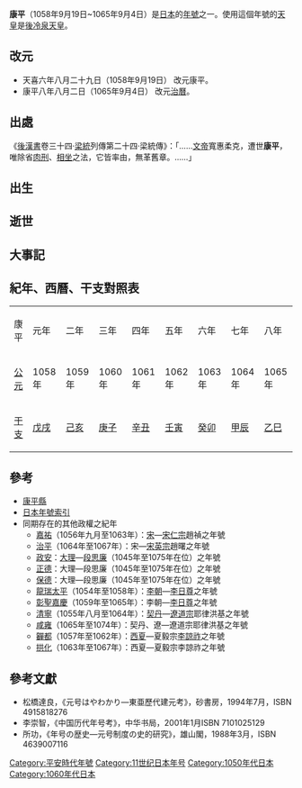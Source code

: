 {{japanese|japanese=康平|kana=こうへい|romaji=Kōhei}}

'''康平'''（1058年9月19日~1065年9月4日）是[[日本|日本]]的[[年號|年號]]之一。使用這個年號的[[天皇|天皇]]是[[後冷泉天皇|後冷泉天皇]]。

==改元==
*天喜六年八月二十九日（1058年9月19日） 改元康平。
*康平八年八月二日（1065年9月4日） 改元[[治曆|治曆]]。

==出處==
《[[後漢書|後漢書]]卷三十四·[[梁統|梁統]]列傳第二十四·梁統傳》：「……[[漢文帝|文帝]]寬惠柔克，遭世'''康平'''，唯除省[[肉刑|肉刑]]、[[相坐|相坐]]之法，它皆率由，無革舊章。……」

==出生==

==逝世==

==大事記==

==紀年、西曆、干支對照表==
{| class="wikitable" cellspacing=0 style="text-align:center"
|- style="font-weight:bold;background-color:#CCCCCC;color:#000000"
|康平||元年||二年||三年||四年||五年||六年||七年||八年
|- style="background-color:#FFFFFF;"
|[[公元|公元]]||1058年||1059年||1060年||1061年||1062年||1063年||1064年||1065年
|- style="background-color:#FFFFFF;"
|[[干支|干支]]||[[戊戌|戊戌]]||[[己亥|己亥]]||[[庚子|庚子]]||[[辛丑|辛丑]]||[[壬寅|壬寅]]||[[癸卯|癸卯]]||[[甲辰|甲辰]]||[[乙巳|乙巳]]
|}

==參考==
*[[康平縣|康平縣]]
*[[日本年號索引|日本年號索引]]
*同期存在的其他政權之紀年
**[[嘉祐|嘉祐]]（1056年九月至1063年）：[[北宋|宋]]—[[宋仁宗|宋仁宗]]趙禎之年號
**[[治平_(宋英宗)|治平]]（1064年至1067年）：宋—[[宋英宗|宋英宗]]趙曙之年號
**[[政安|政安]]：[[大理國|大理]]—[[段思廉|段思廉]]（1045年至1075年在位）之年號
**[[正德_(段思廉)|正德]]：大理—段思廉（1045年至1075年在位）之年號
**[[保德_(段思廉)|保德]]：大理—段思廉（1045年至1075年在位）之年號
**[[龍瑞太平|龍瑞太平]]（1054年至1058年）：[[李朝_(越南)|李朝]]—[[李日尊|李日尊]]之年號
**[[彰聖嘉慶|彰聖嘉慶]]（1059年至1065年）：李朝—[[李日尊|李日尊]]之年號
**[[清寧|清寧]]（1055年八月至1064年）：[[遼朝|契丹]]—[[遼道宗|遼道宗]]耶律洪基之年號
**[[咸雍|咸雍]]（1065年至1074年）：契丹、遼—遼道宗耶律洪基之年號
**[[奲都|奲都]]（1057年至1062年）：[[西夏|西夏]]—夏毅宗[[李諒祚|李諒祚]]之年號
**[[拱化|拱化]]（1063年至1067年）：西夏—夏毅宗李諒祚之年號

==參考文獻==
*松橋達良，《元号はやわかり—東亜歷代建元考》，砂書房，1994年7月，ISBN 4915818276
*李崇智，《中国历代年号考》，中华书局，2001年1月ISBN 7101025129
*所功，《年号の歴史―元号制度の史的研究》，雄山閣，1988年3月，ISBN 4639007116

{{年号|[[天喜|天喜]]|[[日本年號|日本年號]]|[[治曆|治曆]]}}
{{平安時代年號}}
{{DEFAULTSORT:Kouhei}}

[[Category:平安時代年號|Category:平安時代年號]]
[[Category:11世纪日本年号|Category:11世纪日本年号]]
[[Category:1050年代日本|Category:1050年代日本]]
[[Category:1060年代日本|Category:1060年代日本]]